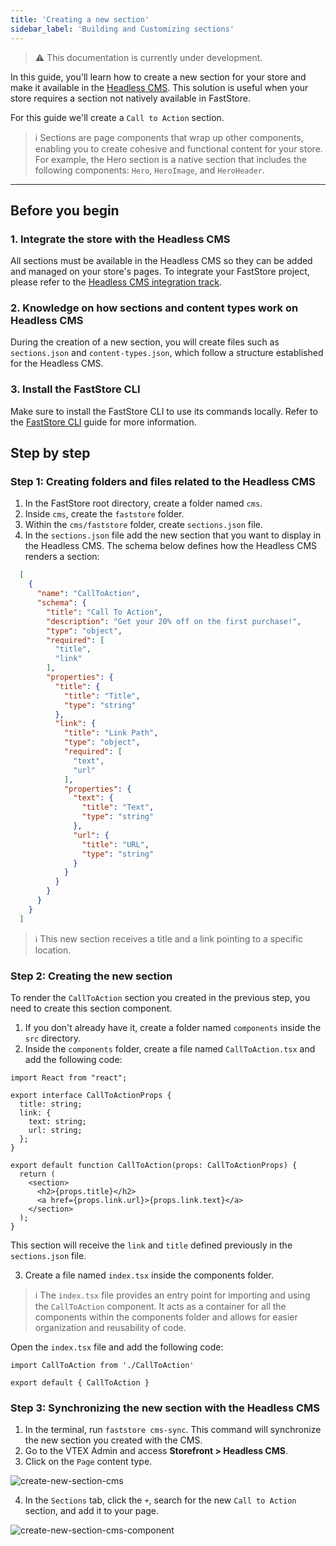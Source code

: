 ```yaml
---
title: 'Creating a new section'
sidebar_label: 'Building and Customizing sections'
---
```


> ⚠️ This documentation is currently under development.

In this guide, you'll learn how to create a new section for your store and make it available in the [Headless CMS](/docs/headless-cms-overview). This solution is useful when your store requires a section not natively available in FastStore.

For this guide we'll create a `Call to Action` section.

> ℹ️ Sections are page components that wrap up other components, enabling you to create cohesive and functional content for your store. For example, the Hero section is a native section that includes the following components: `Hero`, `HeroImage`, and `HeroHeader`.

---

## Before you begin

<Steps>

### 1. Integrate the store with the Headless CMS

All sections must be available in the Headless CMS so they can be added and managed on your store's pages. To integrate your FastStore project, please refer to the [Headless CMS integration track](/docs/headless-cms-integration/1-configuring-the-vtex-account).

### 2. Knowledge on how sections and content types work on Headless CMS

During the creation of a new section, you will create files such as `sections.json` and `content-types.json`, which follow a structure established for the Headless CMS.

### 3. Install the FastStore CLI

Make sure to install the FastStore CLI to use its commands locally. Refer to the [FastStore CLI](/docs/getting-started/4-faststore-cli#installing-faststore-cli-globally-using-npm) guide for more information.

</Steps>

## Step by step

### Step 1: Creating folders and files related to the Headless CMS

1. In the FastStore root directory, create a folder named `cms`.
2. Inside `cms`, create the `faststore` folder.
3. Within the `cms/faststore` folder, create `sections.json` file.
4. In the `sections.json` file add the new section that you want to display in the Headless CMS. The schema below defines how the Headless CMS renders a section:

```json filename="sections.json" copy
  [
    {
      "name": "CallToAction",
      "schema": {
        "title": "Call To Action",
        "description": "Get your 20% off on the first purchase!",
        "type": "object",
        "required": [
          "title",
          "link"
        ],
        "properties": {
          "title": {
            "title": "Title",
            "type": "string"
          },
          "link": {
            "title": "Link Path",
            "type": "object",
            "required": [
              "text",
              "url"
            ],
            "properties": {
              "text": {
                "title": "Text",
                "type": "string"
              },
              "url": {
                "title": "URL",
                "type": "string"
              }
            }
          }
        }
      }
    }
  ]
```

> ℹ️ This new section receives a title and a link pointing to a specific location.

### Step 2: Creating the new section

To render the `CallToAction` section you created in the previous step, you need to create this section component.

1. If you don't already have it, create a folder named `components` inside the `src` directory.
2. Inside the `components` folder, create a file named `CallToAction.tsx` and add the following code:

```tsx filename="src/components/CallToAction.tsx" copy
import React from "react";

export interface CallToActionProps {
  title: string;
  link: {
    text: string;
    url: string;
  };
}

export default function CallToAction(props: CallToActionProps) {
  return (
    <section>
      <h2>{props.title}</h2>
      <a href={props.link.url}>{props.link.text}</a>
    </section>
  );
}
```

This section will receive the `link` and `title` defined previously in the `sections.json` file.

3. Create a file named `index.tsx` inside the components folder.

> ℹ️ The `index.tsx` file provides an entry point for importing and using the `CallToAction` component. It acts as a container for all the components within the components folder and allows for easier organization and reusability of code.

Open the `index.tsx` file and add the following code:

```tsx filename="src/components/index.tsx" copy
import CallToAction from './CallToAction'

export default { CallToAction }
```

### Step 3: Synchronizing the new section with the Headless CMS

1. In the terminal, run `faststore cms-sync`. This command will synchronize the new section you created with the CMS.
2. Go to the VTEX Admin and access **Storefront > Headless CMS**.
3. Click on the `Page` content type.

  ![create-new-section-cms](https://vtexhelp.vtexassets.com/assets/docs/src/create-new-section-cms___51aed56fb1be8d73c2fee14e54151c3d.png)

4. In the `Sections` tab, click the `+`, search for the new `Call to Action` section, and add it to your page.

  ![create-new-section-cms-component](https://vtexhelp.vtexassets.com/assets/docs/src/create-new-section-cms-component___994587c4fa77d99a04fda72524266d4d.gif)
